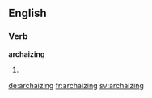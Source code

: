==English==

===Verb===
'''archaizing'''

# {{present participle of|archaize}}

[[de:archaizing]]
[[fr:archaizing]]
[[sv:archaizing]]